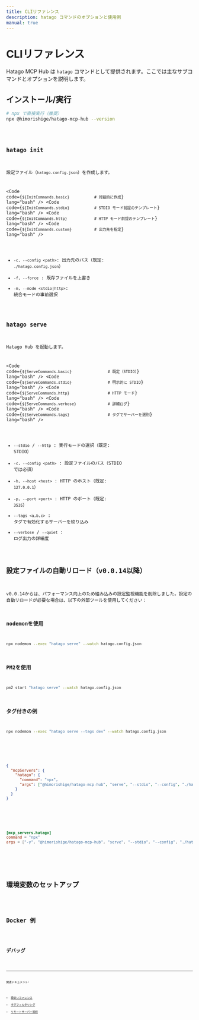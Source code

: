 ```yaml
---
title: CLIリファレンス
description: hatago コマンドのオプションと使用例
manual: true
---
```



# CLIリファレンス

Hatago MCP Hub は `hatago` コマンドとして提供されます。ここでは主なサブコマンドとオプションを説明します。

## インストール/実行

```bash
# npx で直接実行（推奨）
npx @himorishige/hatago-mcp-hub --version
```

<Code code={InstallCommand.npm} lang="bash" title="グローバルインストール (npm)" />

## `hatago init`

設定ファイル（`hatago.config.json`）を作成します。

<Code code={`${InitCommands.basic}           # 対話的に作成`} lang="bash" />
<Code code={`${InitCommands.stdio}           # STDIO モード前提のテンプレート`} lang="bash" />
<Code code={`${InitCommands.http}            # HTTP モード前提のテンプレート`} lang="bash" />
<Code code={`${InitCommands.custom}          # 出力先を指定`} lang="bash" />

- `-c, --config <path>`: 出力先のパス（既定: `./hatago.config.json`）
- `-f, --force`           : 既存ファイルを上書き
- `-m, --mode <stdio|http>`: 統合モードの事前選択

## `hatago serve`

Hatago Hub を起動します。

<Code code={`${ServeCommands.basic}                # 既定（STDIO）`} lang="bash" />
<Code code={`${ServeCommands.stdio}                # 明示的に STDIO`} lang="bash" />
<Code code={`${ServeCommands.http}                 # HTTP モード`} lang="bash" />
<Code code={`${ServeCommands.verbose}              # 詳細ログ`} lang="bash" />
<Code code={`${ServeCommands.tags}                 # タグでサーバーを選別`} lang="bash" />

- `--stdio` / `--http`     : 実行モードの選択（既定: STDIO）
- `-c, --config <path>`     : 設定ファイルのパス（STDIO では必須）
- `-h, --host <host>`       : HTTP のホスト（既定: `127.0.0.1`）
- `-p, --port <port>`       : HTTP のポート（既定: `3535`）
- `--tags <a,b,c>`          : タグで有効化するサーバーを絞り込み
- `--verbose` / `--quiet`   : ログ出力の詳細度

## 設定ファイルの自動リロード（v0.0.14以降）

v0.0.14からは、パフォーマンス向上のため組み込みの設定監視機能を削除しました。設定の自動リロードが必要な場合は、以下の外部ツールを使用してください：

### nodemonを使用
```bash
npx nodemon --exec "hatago serve" --watch hatago.config.json
```

### PM2を使用
```bash
pm2 start "hatago serve" --watch hatago.config.json
```

### タグ付きの例
```bash
npx nodemon --exec "hatago serve --tags dev" --watch hatago.config.json
```

<Tabs>
  <TabItem label="Claude Code / Gemini CLI">
  
  ```json title=".mcp.json"
  {
    "mcpServers": {
      "hatago": {
        "command": "npx",
        "args": ["@himorishige/hatago-mcp-hub", "serve", "--stdio", "--config", "./hatago.config.json"]
      }
    }
  }
  ```
  
  </TabItem>
  <TabItem label="Codex CLI">
  
  ```toml title="~/.codex/config.toml"
  [mcp_servers.hatago]
  command = "npx"
  args = ["-y", "@himorishige/hatago-mcp-hub", "serve", "--stdio", "--config", "./hatago.config.json"]
  ```
  
  </TabItem>
</Tabs>

## 環境変数のセットアップ

<Code code={EnvironmentSetup} lang="bash" />

## Docker 例

<Code code={DockerCommands} lang="bash" />

## デバッグ

<Code code={DebugCommands} lang="bash" />

---

関連ドキュメント:

- [設定リファレンス](/ja/reference/config/)
- [タグフィルタリング](/ja/how-to/tag-filtering/)
- [リモートサーバー接続](/ja/how-to/remote-servers/)
